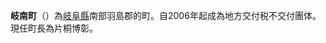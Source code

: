 {{unreferenced|time=2011-08-01T04:19:53+00:00}}

{{日本町村|
自治體名=岐南|
町村=町|
圖像=[[File:Miyagawakejuutaku.JPG|240px]]|
圖像說明=[[岐南町歷史民俗資料館|岐南町歷史民俗資料館]]（[[宮川家宅邸|宮川家宅邸]]）|
町村章=|
日文原名=岐南町|
平假名=ぎなんちょう|
羅馬字拼音=Ginan-chō|
都道府縣=岐阜縣|
支廳=|
郡=羽島郡|
編號=21302-1|
面積=7.90|
邊界未定=|
人口=22,971|
統計時間=2007年6月1日|
自治體=[[岐阜市|岐阜市]]、[[各務原市|各務原市]]、[[笠松町|笠松町]]、<br />[[一宮市|一宮市]]|
樹=|
花=菊花|
其他象徵物=|
其他象徵=|
郵遞區號=501-6197|
所在地=羽島郡岐南町八劍7丁目107番地 |
電話號碼=58-247-1311|
外部連結=http://www.town.ginan.gifu.jp/ |
經度= |
緯度= |
地圖=[[File:Ginan_in_Gifu_Prefecture.png|250px]]|
參考資料= |
}}
'''岐南町'''（{{jpn|j=岐南町|hg=ぎなんちょう|rm=Ginan chō|f=y}}）為[[岐阜縣|岐阜縣]]南部羽島郡的町。自2006年起成為地方交付税不交付團体。現任町長為片桐博彰。
{{岐阜縣}}
{{Authority control}}
{{日本地理小作品}}